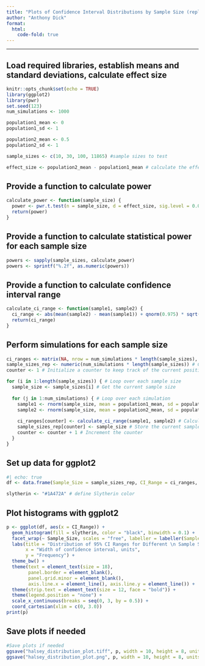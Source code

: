 ```yaml
---
title: "Plots of Confidence Interval Distributions by Sample Size (replicating Halsey et al., 2015)"
author: "Anthony Dick"
format:
  html:
    code-fold: true
---
```


------------------------------------------------------------------------

## Load required libraries, establish means and standard deviations, calculate effect size

```r
knitr::opts_chunk$set(echo = TRUE)
library(ggplot2)
library(pwr)
set.seed(123)
num_simulations <- 1000

population1_mean <- 0
population1_sd <- 1

population2_mean <- 0.5
population2_sd <- 1

sample_sizes <- c(10, 30, 100, 11865) #sample sizes to test

effect_size <- population2_mean - population1_mean # calculate the effect size
```

## Provide a function to calculate power

```r
calculate_power <- function(sample_size) {
  power <- pwr.t.test(n = sample_size, d = effect_size, sig.level = 0.05, type = "two.sample")$power
  return(power)
}
```

## Provide a function to calculate statistical power for each sample size

```r

powers <- sapply(sample_sizes, calculate_power)
powers <- sprintf("%.2f", as.numeric(powers))

```

## Provide a function to calculate confidence interval range

```r
calculate_ci_range <- function(sample1, sample2) {
  ci_range <- abs(mean(sample2) - mean(sample1)) + qnorm(0.975) * sqrt(var(sample1)/length(sample1) + var(sample2)/length(sample2))
  return(ci_range)
}
```

## Perform simulations for each sample size

```r
ci_ranges <- matrix(NA, nrow = num_simulations * length(sample_sizes), ncol = 1) # Create a matrix to store confidence interval ranges, initialized with NA
sample_sizes_rep <- numeric(num_simulations * length(sample_sizes)) # Create a numeric vector to store sample sizes repeated for each simulation
counter <- 1 # Initialize a counter to keep track of the current position in the matrices

for (i in 1:length(sample_sizes)) { # Loop over each sample size
  sample_size <- sample_sizes[i] # Get the current sample size
  
  for (j in 1:num_simulations) { # Loop over each simulation
    sample1 <- rnorm(sample_size, mean = population1_mean, sd = population1_sd) # Generate random sample from the first normal distribution
    sample2 <- rnorm(sample_size, mean = population2_mean, sd = population2_sd) # Generate random sample from the second normal distribution
    
    ci_ranges[counter] <- calculate_ci_range(sample1, sample2) # Calculate the confidence interval range and store it in the matrix
    sample_sizes_rep[counter] <- sample_size # Store the current sample size in the corresponding vector
    counter <- counter + 1 # Increment the counter
  }
}

```

## Set up data for ggplot2

```r
#| echo: true
df <- data.frame(Sample_Size = sample_sizes_rep, CI_Range = ci_ranges, Power = rep(powers, each = num_simulations)) # create a data frame for ggplot2

slytherin <- "#1A472A" # define Slytherin color

```

## Plot histograms with ggplot2

```r
p <- ggplot(df, aes(x = CI_Range)) +
  geom_histogram(fill = slytherin, color = "black", binwidth = 0.1) +
  facet_wrap(~ Sample_Size, scales = "free", labeller = labeller(Sample_Size = function(x) paste("n = ", x, ", Theoretical Power:", powers[x == sample_sizes]))) +
  labs(title = "Distribution of 95% CI Ranges for Different \n Sample Sizes",
       x = "Width of confidence interval, units",
       y = "Frequency") +
  theme_bw() +
  theme(text = element_text(size = 18),
        panel.border = element_blank(),
        panel.grid.minor = element_blank(),
        axis.line.x = element_line(), axis.line.y = element_line()) +
  theme(strip.text = element_text(size = 12, face = "bold")) +
  theme(legend.position = "none") +
  scale_x_continuous(breaks = seq(0, 3, by = 0.5)) +
  coord_cartesian(xlim = c(0, 3.0))
print(p)
```

## Save plots if needed

```r
#Save plots if needed
ggsave("halsey_distribution_plot.tiff", p, width = 10, height = 8, units = "in", dpi = 600)
ggsave("halsey_distribution_plot.png", p, width = 10, height = 8, units = "in", dpi = 600)
```
